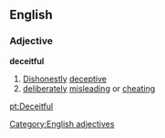 ==English==
===Adjective===
'''deceitful'''
#[[Dishonestly]] [[deceptive]]
#[[deliberately]] [[misleading]] or [[cheating]]
[[Category:English adjectives]]

[[pt:Deceitful]]